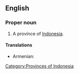 ==English==
{{wikipedia}}
===Proper noun===
{{en-proper noun}}

# A province of [[Indonesia]].

====Translations====
{{trans-top|province}}
* Armenian: {{t|hy|Բանկա-Բելիտունգ|tr=Banka-Belitung|sc=Armn}}
{{trans-mid}}
{{trans-bottom}}

[[Category:Provinces of Indonesia]]